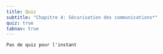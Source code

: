 ```yaml
---
title: Quiz
subtitle: "Chapitre 4: Sécurisation des communications*"
quiz: true
tabnav: true
---
```

```ed-pb
Pas de quiz pour l'instant

```